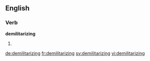 
==English==

===Verb===
'''demilitarizing'''

# {{present participle of|demilitarize}}

[[de:demilitarizing]]
[[fr:demilitarizing]]
[[sv:demilitarizing]]
[[vi:demilitarizing]]